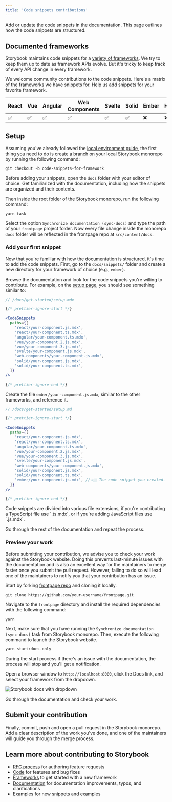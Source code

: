 ```yaml
---
title: 'Code snippets contributions'
---
```


Add or update the code snippets in the documentation. This page outlines how the code snippets are structured.

## Documented frameworks

Storybook maintains code snippets for a [variety of frameworks](../configure/frameworks-feature-support.mdx). We try to keep them up to date as framework APIs evolve. But it's tricky to keep track of every API change in every framework.

We welcome community contributions to the code snippets. Here's a matrix of the frameworks we have snippets for. Help us add snippets for your favorite framework.

| React                                                                        | Vue                                                                        | Angular                                                                        | Web Components                                                                        | Svelte                                                                        | Solid                                                                        | Ember | HTML | Preact |
| ---------------------------------------------------------------------------- | -------------------------------------------------------------------------- | ------------------------------------------------------------------------------ | ------------------------------------------------------------------------------------- | ----------------------------------------------------------------------------- | ---------------------------------------------------------------------------- | ----- | ---- | ------ |
| [✅](https://github.com/storybookjs/storybook/tree/next/docs/snippets/react) | [✅](https://github.com/storybookjs/storybook/tree/next/docs/snippets/vue) | [✅](https://github.com/storybookjs/storybook/tree/next/docs/snippets/angular) | [✅](https://github.com/storybookjs/storybook/tree/next/docs/snippets/web-components) | [✅](https://github.com/storybookjs/storybook/tree/next/docs/snippets/svelte) | [✅](https://github.com/storybookjs/storybook/tree/next/docs/snippets/solid) | ❌    | ❌   | ❌     |

## Setup

Assuming you've already followed the [local environment guide](./code.mdx#initial-setup), the first thing you need to do is create a branch on your local Storybook monorepo by running the following command:

```shell
git checkout -b code-snippets-for-framework
```

Before adding your snippets, open the `docs` folder with your editor of choice. Get familiarized with the documentation, including how the snippets are organized and their contents.

Then inside the root folder of the Storybook monorepo, run the following command:

```shell
yarn task
```

Select the option `Synchronize documentation (sync-docs)` and type the path of your `frontpage` project folder. Now every file change inside the monorepo `docs` folder will be reflected in the frontpage repo at `src/content/docs`.

### Add your first snippet

Now that you're familiar with how the documentation is structured, it's time to add the code snippets. First, go to the `docs/snippets/` folder and create a new directory for your framework of choice (e.g., `ember`).

Browse the documentation and look for the code snippets you're willing to contribute. For example, on the [setup page](https://github.com/storybookjs/storybook/blob/next/docs/get-started/setup.mdx), you should see something similar to:

```jsx
// /docs/get-started/setup.mdx

{/* prettier-ignore-start */}

<CodeSnippets
  paths={[
    'react/your-component.js.mdx',
    'react/your-component.ts.mdx',
    'angular/your-component.ts.mdx',
    'vue/your-component.2.js.mdx',
    'vue/your-component.3.js.mdx',
    'svelte/your-component.js.mdx',
    'web-components/your-component.js.mdx',
    'solid/your-component.js.mdx',
    'solid/your-component.ts.mdx',
  ]}
/>

{/* prettier-ignore-end */}
```

Create the file `ember/your-component.js.mdx`, similar to the other frameworks, and reference it.

```jsx
// /docs/get-started/setup.md

{/* prettier-ignore-start */}

<CodeSnippets
  paths={[
    'react/your-component.js.mdx',
    'react/your-component.ts.mdx',
    'angular/your-component.ts.mdx',
    'vue/your-component.2.js.mdx',
    'vue/your-component.3.js.mdx',
    'svelte/your-component.js.mdx',
    'web-components/your-component.js.mdx',
    'solid/your-component.js.mdx',
    'solid/your-component.ts.mdx',
    'ember/your-component.js.mdx', //👈🏼 The code snippet you created.
  ]}
/>

{/* prettier-ignore-end */}
```

<Callout variant="info" icon="💡">
  Code snippets are divided into various file extensions, if you're contributing a TypeScript file use `.ts.mdx`, or if you're adding JavaScript files use `.js.mdx`.
</Callout>

Go through the rest of the documentation and repeat the process.

### Preview your work

Before submitting your contribution, we advise you to check your work against the Storybook website. Doing this prevents last-minute issues with the documentation and is also an excellent way for the maintainers to merge faster once you submit the pull request. However, failing to do so will lead one of the maintainers to notify you that your contribution has an issue.

Start by forking [frontpage repo](https://github.com/storybookjs/frontpage) and cloning it locally.

```shell
git clone https://github.com/your-username/frontpage.git
```

Navigate to the `frontpage` directory and install the required dependencies with the following command:

```shell
yarn
```

Next, make sure that you have running the `Synchronize documentation (sync-docs)` task from Storybook monorepo. Then, execute the following command to launch the Storybook website.

```shell
yarn start:docs-only
```

<Callout variant="info" icon="💡">
  During the start process if there's an issue with the documentation, the process will stop and you'll get a notification.
</Callout>

Open a browser window to `http://localhost:8000`, click the Docs link, and select your framework from the dropdown.

![Storybook docs with dropdown](./local-storybook-website-dropdown-optimized.png)

Go through the documentation and check your work.

## Submit your contribution

Finally, commit, push and open a pull request in the Storybook monorepo. Add a clear description of the work you've done, and one of the maintainers will guide you through the merge process.

## Learn more about contributing to Storybook

* [RFC process](./RFC.mdx) for authoring feature requests
* [Code](./code.mdx) for features and bug fixes
* [Frameworks](./framework.mdx) to get started with a new framework
* [Documentation](./documentation-updates.mdx) for documentation improvements, typos, and clarifications
* Examples for new snippets and examples

